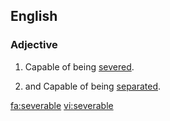 ==English==

===Adjective===
{{en-adj|-}}

#Capable of being [[sever]]ed.
# {{legal}} and {{economics}} Capable of being [[separate]]d.

[[fa:severable]]
[[vi:severable]]